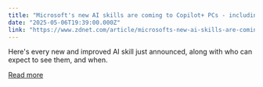 ```yaml
---
title: "Microsoft's new AI skills are coming to Copilot+ PCs - including some for all Windows 11 users"
date: "2025-05-06T19:39:00.000Z"
link: "https://www.zdnet.com/article/microsofts-new-ai-skills-are-coming-to-copilot-pcs-including-some-for-all-windows-11-users/"
---
```


Here's every new and improved AI skill just announced, along with who can expect to see them, and when.

[Read more](https://www.zdnet.com/article/microsofts-new-ai-skills-are-coming-to-copilot-pcs-including-some-for-all-windows-11-users/)
